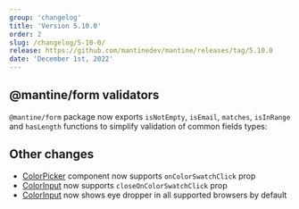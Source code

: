 ```yaml
---
group: 'changelog'
title: 'Version 5.10.0'
order: 2
slug: /changelog/5-10-0/
release: https://github.com/mantinedev/mantine/releases/tag/5.10.0
date: 'December 1st, 2022'
---
```



## @mantine/form validators

`@mantine/form` package now exports `isNotEmpty`, `isEmail`, `matches`, `isInRange` and `hasLength` functions
to simplify validation of common fields types:

<Demo data={FormDemos.validators} />

## Other changes

- [ColorPicker](https://mantine.dev/core/color-picker/) component now supports `onColorSwatchClick` prop
- [ColorInput](https://mantine.dev/core/color-input/) now supports `closeOnColorSwatchClick` prop
- [ColorInput](https://mantine.dev/core/color-input/) now shows eye dropper in all supported browsers by default

